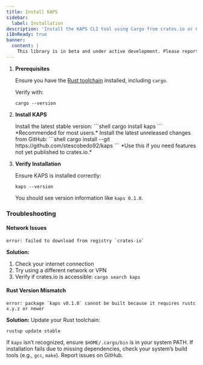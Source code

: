 ```yaml
---
title: Install KAPS
sidebar:
  label: Installation
description: 'Install the KAPS CLI tool using Cargo from crates.io or GitHub.'
i18nReady: true
banner:
  content: |
    This library is in beta and under active development. Please report any issues or suggestions on <a href="https://github.com/stescobedo92/kaps/issues" target="_blank">GitHub</a>.
---
```



<Steps>

1. **Prerequisites**

   Ensure you have the [Rust toolchain](https://www.rust-lang.org/tools/install) installed, including `cargo`.
   
   Verify with:
   ```shell
   cargo --version
   ```

2. **Install KAPS**

   <Tabs>
     <TabItem label="Stable Release (crates.io)" default>
       Install the latest stable version:
       ```shell
       cargo install kaps
       ```
       *Recommended for most users.*
     </TabItem>
     <TabItem label="Development Version (GitHub)">
       Install the latest unreleased changes from GitHub:
       ```shell
       cargo install --git https://github.com/stescobedo92/kaps
       ```
       *Use this if you need features not yet published to crates.io.*
     </TabItem>
   </Tabs>

3. **Verify Installation**

   Ensure KAPS is installed correctly:
   ```shell
   kaps --version
   ```
   You should see version information like `kaps 0.1.0`.

</Steps>

### Troubleshooting
#### Network Issues

```shell
error: failed to download from registry `crates-io`
```

**Solution:**
1. Check your internet connection
2. Try using a different network or VPN
3. Verify if crates.io is accessible: `cargo search kaps`

#### Rust Version Mismatch

```shell
error: package `kaps v0.1.0` cannot be built because it requires rustc x.y.z or newer
```

**Solution:** Update your Rust toolchain:
```shell
rustup update stable
```

<CardGrid>
  <LinkCard title="PATH Issues" href="https://doc.rust-lang.org/cargo/commands/cargo-install.html#description">
    If <code>kaps</code> isn’t recognized, ensure <code>$HOME/.cargo/bin</code> is in your system PATH.
  </LinkCard>
  <LinkCard title="Build Errors" href="https://github.com/stescobedo92/kaps/issues">
    If installation fails due to missing dependencies, check your system’s build tools (e.g., <code>gcc</code>, <code>make</code>). Report issues on GitHub.
  </LinkCard>
</CardGrid>